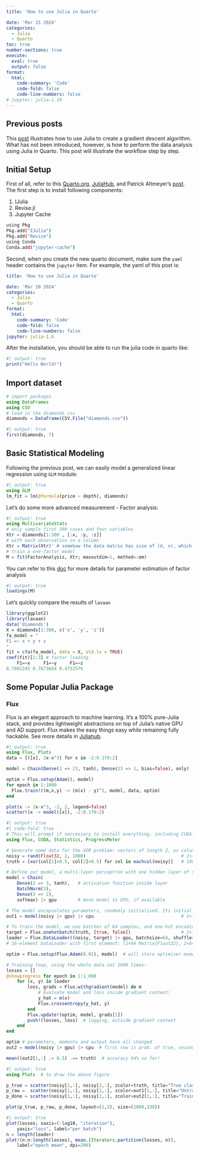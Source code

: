 ```yaml
---
title: 'How to use Julia in Quarto'

date: 'Mar 15 2024'
categories:
  - Julia
  - Quarto
toc: true
number-sections: true
execute: 
  eval: true
  output: false
format: 
  html: 
    code-summary: 'Code'
    code-fold: false
    code-line-numbers: false
# jupyter: julia-1.10
---
```


## Previous posts

This [post](posts/2021-08-30-gradient-descent-via-julia/index.md) illustrates how to use Julia to create a gradient descent algorithm. What has not been introduced, however, is how to perform the data analysis using Julia in Quarto. This post will illustrate the workflow step by step.

## Initial Setup

First of all, refer to this [Quarto.org](https://quarto.org/docs/computations/julia.html), [JuliaHub](https://help.juliahub.com/juliahub/stable/tutorials/quarto/), and Patrick Altmeyer's [post](https://www.paltmeyer.com/blog/posts/tips-and-tricks-for-using-quarto-with-julia/). The first step is to install following components:

1.  IJulia
2.  Revise.jl
3.  Jupyter Cache

``` .bash
using Pkg
Pkg.add("IJulia")
Pkg.add("Revise")
using Conda
Conda.add("jupyter-cache")
```

Second, when you create the new quarto document, make sure the `yaml` header contains the `jupyter` item. For example, the yaml of this post is:

``` yaml
title: 'How to use Julia in Quarto'

date: 'Mar 10 2024'
categories:
  - Julia
  - Quarto
format: 
  html: 
    code-summary: 'Code'
    code-fold: false
    code-line-numbers: false
jupyter: julia-1.6
```

After the installation, you should be able to run the julia code in quarto like:

```julia
#| output: true
print("Hello World!")
```

## Import dataset

```julia
# import packages
using DataFrames
using CSV
# load in the diamonds.csv
diamonds = DataFrame(CSV.File("diamonds.csv"))
```

```julia
#| output: true
first(diamonds, 7)
```

## Basic Statistical Modeling

Following the previous post, we can easily model a generalized linear regression using `GLM` module:

```julia
#| output: true
using GLM
lm_fit = lm(@formula(price ~ depth), diamonds)
```

Let's do some more advanced measurement - Factor analysis:

```julia
#| output: true
using MultivariateStats
# only sample first 300 cases and four variables
Xtr = diamonds[1:300 , [:x, :y, :z]]
# with each observation in a column
Xtr = Matrix(Xtr)' # somehow the data matrix has size of (d, n), which is the trasponse of data matrix in R 
# train a one-factor model
M = fit(FactorAnalysis, Xtr; maxoutdim=1, method=:em)
```

You can refer to this [doc](https://multivariatestatsjl.readthedocs.io/en/latest/fa.html) for more details for parameter estimation of factor analysis

```julia
#| output: true
loadings(M)
```

Let's quickly compare the results of `lavaan`

``` r
library(ggplot2)
library(lavaan)
data('diamonds')
X = diamonds[1:300, c('x', 'y', 'z')]
fa_model = "
F1 =~ x + y + z
"
fit = cfa(fa_model, data = X, std.lv = TRUE)
coef(fit)[1:3] # factor loading
    F1=~x     F1=~y     F1=~z 
0.7802245 0.7673664 0.4752576 
```

## Some Popular Julia Package

### Flux

Flux is an elegant approach to machine learning. It's a 100% pure-Julia stack, and provides lightweight abstractions on top of Julia's native GPU and AD support. Flux makes the easy things easy while remaining fully hackable. See more details in [Juliahub](https://juliahub.com/ui/Packages/General/Flux).

```julia
#| output: true
using Flux, Plots
data = [([x], 2x-x^3) for x in -2:0.1f0:2]

model = Chain(Dense(1 => 23, tanh), Dense(23 => 1, bias=false), only)

optim = Flux.setup(Adam(), model)
for epoch in 1:1000
  Flux.train!((m,x,y) -> (m(x) - y)^2, model, data, optim)
end

plot(x -> 2x-x^3, -2, 2, legend=false)
scatter!(x -> model([x]), -2:0.1f0:2)
```

```julia
#| output: true
#| code-fold: true
# This will prompt if neccessary to install everything, including CUDA:
using Flux, CUDA, Statistics, ProgressMeter

# Generate some data for the XOR problem: vectors of length 2, as columns of a matrix:
noisy = rand(Float32, 2, 1000)                                    # 2×1000 Matrix{Float32}
truth = [xor(col[1]>0.5, col[2]>0.5) for col in eachcol(noisy)]   # 1000-element Vector{Bool}

# Define our model, a multi-layer perceptron with one hidden layer of size 3:
model = Chain(
    Dense(2 => 3, tanh),   # activation function inside layer
    BatchNorm(3),
    Dense(3 => 2),
    softmax) |> gpu        # move model to GPU, if available

# The model encapsulates parameters, randomly initialised. Its initial output is:
out1 = model(noisy |> gpu) |> cpu                                 # 2×1000 Matrix{Float32}

# To train the model, we use batches of 64 samples, and one-hot encoding:
target = Flux.onehotbatch(truth, [true, false])                   # 2×1000 OneHotMatrix
loader = Flux.DataLoader((noisy, target) |> gpu, batchsize=64, shuffle=true);
# 16-element DataLoader with first element: (2×64 Matrix{Float32}, 2×64 OneHotMatrix)

optim = Flux.setup(Flux.Adam(0.01), model)  # will store optimiser momentum, etc.

# Training loop, using the whole data set 1000 times:
losses = []
@showprogress for epoch in 1:1_000
    for (x, y) in loader
        loss, grads = Flux.withgradient(model) do m
            # Evaluate model and loss inside gradient context:
            y_hat = m(x)
            Flux.crossentropy(y_hat, y)
        end
        Flux.update!(optim, model, grads[1])
        push!(losses, loss)  # logging, outside gradient context
    end
end

optim # parameters, momenta and output have all changed
out2 = model(noisy |> gpu) |> cpu  # first row is prob. of true, second row p(false)

mean((out2[1,:] .> 0.5) .== truth)  # accuracy 94% so far!
```

```julia
#| output: true
using Plots  # to draw the above figure

p_true = scatter(noisy[1,:], noisy[2,:], zcolor=truth, title="True classification", legend=false)
p_raw =  scatter(noisy[1,:], noisy[2,:], zcolor=out1[1,:], title="Untrained network", label="", clims=(0,1))
p_done = scatter(noisy[1,:], noisy[2,:], zcolor=out2[1,:], title="Trained network", legend=false)

plot(p_true, p_raw, p_done, layout=(1,3), size=(1000,330))
```

```julia
#| output: true
plot(losses; xaxis=(:log10, "iteration"),
    yaxis="loss", label="per batch")
n = length(loader)
plot!(n:n:length(losses), mean.(Iterators.partition(losses, n)),
    label="epoch mean", dpi=200)
```
